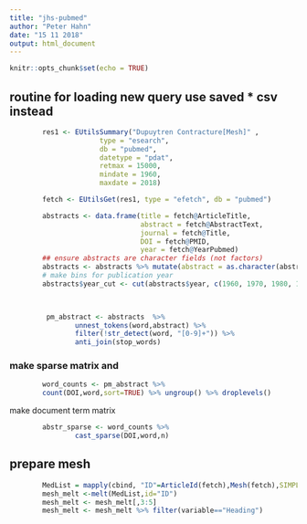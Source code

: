 ```yaml
---
title: "jhs-pubmed"
author: "Peter Hahn"
date: "15 11 2018"
output: html_document
---
```


```r
knitr::opts_chunk$set(echo = TRUE)
```
## routine for loading new query use saved * csv instead 
```r
        res1 <- EUtilsSummary("Dupuytren Contracture[Mesh]" , 
                      type = "esearch", 
                      db = "pubmed",
                      datetype = "pdat",
                      retmax = 15000,
                      mindate = 1960, 
                      maxdate = 2018)

        fetch <- EUtilsGet(res1, type = "efetch", db = "pubmed")

        abstracts <- data.frame(title = fetch@ArticleTitle,
                                abstract = fetch@AbstractText, 
                                journal = fetch@Title,
                                DOI = fetch@PMID, 
                                year = fetch@YearPubmed)
        ## ensure abstracts are character fields (not factors)
        abstracts <- abstracts %>% mutate(abstract = as.character(abstract)) %>% filter(abstract!="")
        # make bins for publication year
        abstracts$year_cut <- cut(abstracts$year, c(1960, 1970, 1980, 1990, 2000,2010,2018),labels=c("60-69","70-79","80-89","90-99","00-09","10-18"), include.lowest=TRUE)

        
```

```r
         pm_abstract <- abstracts  %>% 
                unnest_tokens(word,abstract) %>% 
                filter(!str_detect(word, "[0-9]+")) %>%
                anti_join(stop_words) 
```

### make sparse matrix and 

```r

        word_counts <- pm_abstract %>% 
        count(DOI,word,sort=TRUE) %>% ungroup() %>% droplevels()
```

make document term matrix
```r
        abstr_sparse <- word_counts %>% 
                cast_sparse(DOI,word,n)
```

## prepare mesh
```r
        MedList = mapply(cbind, "ID"=ArticleId(fetch),Mesh(fetch),SIMPLIFY = FALSE)
        mesh_melt <-melt(MedList,id="ID")
        mesh_melt <- mesh_melt[,3:5]
        mesh_melt <- mesh_melt %>% filter(variable=="Heading")
```


